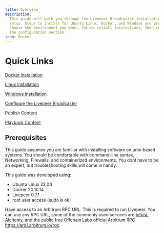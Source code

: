 ```yaml
---
title: Overview
description:
  This guide will walk you through the Livepeer Broadcaster installation and
  setup. Steps to install for Ubuntu Linux, Docker, and Windows are provided.
  Choose the environment you want, follow install instructions, then continue to
  the configuration section.
icon: Rocket
---
```


# Quick Links

[Docker Installation](/broadcasters/guides/docker-install)

[Linux Installation](/broadcasters/guides/linux-install)

[Windows Installation](/broadcasters/guides/windows-install)

[Configure the Livepeer Broadcaster](/broadcasters/guides/configure-broadcaster)

[Publish Content](/broadcasters/guides/publish-content)

[Playback Content](/broadcasters/guides/playback-content)


## Prerequisites

This guide assumes you are familiar with installing software on unix-based
systems. You should be comfortable with command-line syntax, Networking,
Firewalls, and containerized environments. You dont have to be an expert, but
troubleshooting skills will come in handy.

This guide was developed using:

- Ubuntu Linux 22.04
- Docker 20.10.14
- Livepeer 0.7.1
- root user access (sudo is ok)

Have access to an Arbitrum RPC URL. This is required to run Livepeer. You can
use any RPC URL, some of the commonly used services are
[Infura](https://www.infura.io/), [Alchemy](https://www.alchemy.com/), and the
public free Offchain Labs official Arbitrum RPC https://arb1.arbitrum.io/rpc.
